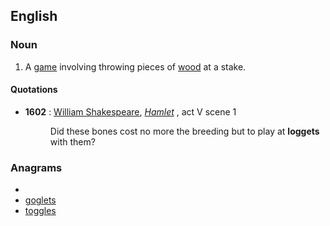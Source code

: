 ==English==

===Noun===
{{infl|en|noun}}

# A [[game]] involving throwing pieces of [[wood]] at a stake.
====Quotations====
*'''1602''' : [[w:William Shakespeare|William Shakespeare]], ''[[s:Hamlet|Hamlet]]'' , act V scene 1
*:Did these bones cost no more the breeding but to play at '''loggets''' with them?

===Anagrams===
* {{alphagram|egglost}}
* [[goglets#English|goglets]]
* [[toggles#English|toggles]]